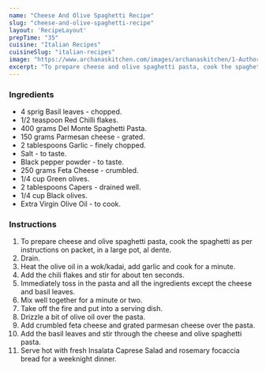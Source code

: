 ---
name: "Cheese And Olive Spaghetti Recipe"
slug: "cheese-and-olive-spaghetti-recipe"
layout: 'RecipeLayout'
prepTime: "35"
cuisine: "Italian Recipes"
cuisineSlug: "italian-recipes"
image: "https://www.archanaskitchen.com/images/archanaskitchen/1-Author/Diana_/cheese-and-olive-spaghetti-recipe.jpg"
excerpt: "To prepare cheese and olive spaghetti pasta, cook the spaghetti as per instructions on packet, in a large pot, al dente"
---

### Ingredients

- 4 sprig Basil leaves - chopped.
- 1/2 teaspoon Red Chilli flakes.
- 400 grams Del Monte Spaghetti Pasta.
- 150 grams Parmesan cheese - grated.
- 2 tablespoons Garlic - finely chopped.
- Salt - to taste.
- Black pepper powder - to taste.
- 250 grams Feta Cheese - crumbled.
- 1/4 cup Green olives.
- 2 tablespoons Capers - drained well.
- 1/4 cup Black olives.
- Extra Virgin Olive Oil - to cook.

### Instructions

1. To prepare cheese and olive spaghetti pasta, cook the spaghetti as per instructions on packet, in a large pot, al dente.
1. Drain.
1. Heat the olive oil in a wok/kadai, add garlic and cook for a minute.
1. Add the chili flakes and stir for about ten seconds.
1. Immediately toss in the pasta and all the ingredients except the cheese and basil leaves.
1. Mix well together for a minute or two.
1. Take off the fire and put into a serving dish.
1. Drizzle a bit of olive oil over the pasta.
1. Add crumbled feta cheese and grated parmesan cheese over the pasta.
1. Add the basil leaves and stir through the cheese and olive spaghetti pasta.
1. Serve hot with fresh Insalata Caprese Salad and rosemary focaccia bread for a weeknight dinner.
